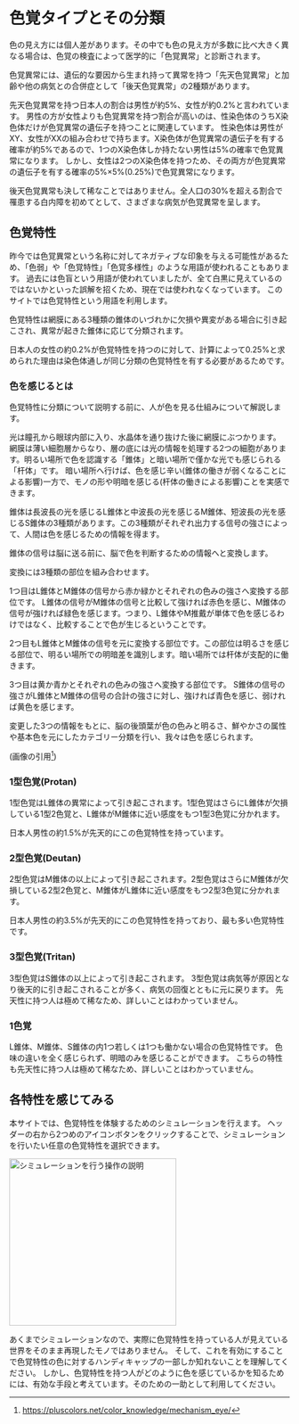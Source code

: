 
# 色覚タイプとその分類

色の見え方には個人差があります。その中でも色の見え方が多数に比べ大きく異なる場合は、色覚の検査によって医学的に「色覚異常」と診断されます。

色覚異常には、遺伝的な要因から生まれ持って異常を持つ「先天色覚異常」と加齢や他の病気との合併症として「後天色覚異常」の2種類があります。

先天色覚異常を持つ日本人の割合は男性が約5%、女性が約0.2%と言われています。
男性の方が女性よりも色覚異常を持つ割合が高いのは、性染色体のうちX染色体だけが色覚異常の遺伝子を持つことに関連しています。
性染色体は男性がXY、女性がXXの組み合わせで持ちます。X染色体が色覚異常の遺伝子を有する確率が約5%であるので、1つのX染色体しか持たない男性は5%の確率で色覚異常になります。
しかし、女性は2つのX染色体を持つため、その両方が色覚異常の遺伝子を有する確率の5%×5%(0.25%)で色覚異常になります。

後天色覚異常も決して稀なことではありません。全人口の30%を超える割合で罹患する白内障を初めてとして、さまざまな病気が色覚異常を呈します。

## 色覚特性

昨今では色覚異常という名称に対してネガティブな印象を与える可能性があるため、「色弱」や「色覚特性」「色覚多様性」のような用語が使われることもあります。
過去には色盲という用語が使われていましたが、全て白黒に見えているのではないかといった誤解を招くため、現在では使われなくなっています。
このサイトでは色覚特性という用語を利用します。

色覚特性は網膜にある3種類の錐体のいづれかに欠損や異変がある場合に引き起こされ、異常が起きた錐体に応じて分類されます。

日本人の女性の約0.2%が色覚特性を持つのに対して、計算によって0.25%と求められた理由は染色体通しが同じ分類の色覚特性を有する必要があるためです。

### 色を感じるとは

色覚特性に分類について説明する前に、人が色を見る仕組みについて解説します。

<FloatImage src={eye} alt="眼の構造" height="300" />

光は瞳孔から眼球内部に入り、水晶体を通り抜けた後に網膜にぶつかります。
網膜は薄い細胞層からなり、層の底には光の情報を処理する2つの細胞があります。明るい場所で色を認識する「錐体」と暗い場所で僅かな光でも感じられる「杆体」です。
暗い場所へ行けば、色を感じ辛い(錐体の働きが弱くなることによる影響)一方で、モノの形や明暗を感じる(杆体の働きによる影響)ことを実感できます。

錐体は長波長の光を感じるL錐体と中波長の光を感じるM錐体、短波長の光を感じるS錐体の3種類があります。この3種類がそれぞれ出力する信号の強さによって、人間は色を感じるための情報を得ます。

錐体の信号は脳に送る前に、脳で色を判断するための情報へと変換します。

変換には3種類の部位を組み合わせます。

1つ目はL錐体とM錐体の信号から赤か緑かとそれぞれの色みの強さへ変換する部位です。
L錐体の信号がM錐体の信号と比較して強ければ赤色を感じ、M錐体の信号が強ければ緑色を感じます。つまり、L錐体やM推戴が単体で色を感じるわけではなく、比較することで色が生じるということです。

2つ目もL錐体とM錐体の信号を元に変換する部位です。この部位は明るさを感じる部位で、明るい場所での明暗差を識別します。暗い場所では杆体が支配的に働きます。

3つ目は黄か青かとそれぞれの色みの強さへ変換する部位です。
S錐体の信号の強さがL錐体とM錐体の信号の合計の強さに対し、強ければ青色を感じ、弱ければ黄色を感じます。

変更した3つの情報をもとに、脳の後頭葉が色の色みと明るさ、鮮やかさの属性や基本色を元にしたカテゴリー分類を行い、我々は色を感じられます。

(画像の引用[^1])

### 1型色覚(Protan)

1型色覚はL錐体の異常によって引き起こされます。1型色覚はさらにL錐体が欠損している1型2色覚と、L錐体がM錐体に近い感度をもつ1型3色覚に分かれます。

日本人男性の約1.5%が先天的にこの色覚特性を持っています。

### 2型色覚(Deutan)

2型色覚はM錐体の以上によって引き起こされます。2型色覚はさらにM錐体が欠損している2型2色覚と、M錐体がL錐体に近い感度をもつ2型3色覚に分かれます。

日本人男性の約3.5%が先天的にこの色覚特性を持っており、最も多い色覚特性です。

### 3型色覚(Tritan)

3型色覚はS錐体の以上によって引き起こされます。
3型色覚は病気等が原因となり後天的に引き起こされることが多く、病気の回復とともに元に戻ります。
先天性に持つ人は極めて稀なため、詳しいことはわかっていません。

### 1色覚

L錐体、M錐体、S錐体の内1つ若しくは1つも働かない場合の色覚特性です。
色味の違いを全く感じられず、明暗のみを感じることができます。
こちらの特性も先天性に持つ人は極めて稀なため、詳しいことはわかっていません。

## 各特性を感じてみる

本サイトでは、色覚特性を体験するためのシミュレーションを行えます。
ヘッダーの右から2つめのアイコンボタンをクリックすることで、シミュレーションを行いたい任意の色覚特性を選択できます。

<Image
  src={dropdown}
  alt="シミュレーションを行う操作の説明"
  width="300"
/>

あくまでシミュレーションなので、実際に色覚特性を持っている人が見えている世界をそのまま再現したモノではありません。
そして、これを有効にすることで色覚特性の色に対するハンディキャップの一部しか知れないことを理解してください。
しかし、色覚特性を持つ人がどのように色を感じているかを知るためには、有効な手段と考えています。そのための一助として利用してください。

[^1]: https://pluscolors.net/color_knowledge/mechanism_eye/
